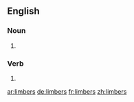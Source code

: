 ==English==

===Noun===
{{head|en|plural}}

# {{plural of|limber|lang=en|nocat=1}}

===Verb===
{{head|en}}

# {{en-third-person singular of|limber}}

[[ar:limbers]]
[[de:limbers]]
[[fr:limbers]]
[[zh:limbers]]